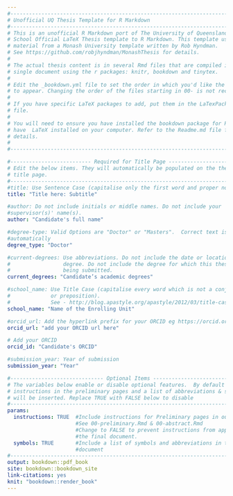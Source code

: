 ```yaml
---
#-------------------------------------------------------------------------------
# Unofficial UQ Thesis Template for R Markdown
#-------------------------------------------------------------------------------
# This is an unofficial R Markdown port of The University of Queensland Graduate 
# School Official LaTeX Thesis template to R Markdown. This template uses 
# material from a Monash University template written by Rob Hyndman.
# See https://github.com/robjhyndman/MonashThesis for details.
#
# The actual thesis content is in several Rmd files that are compiled into a 
# single document using the r packages: knitr, bookdown and tinytex.
#
# Edit the _bookdown.yml file to set the order in which you'd like the Rmd files  
# to appear. Changing the order of the files starting in 00- is not recommended.
#
# If you have specific LaTeX packages to add, put them in the LaTexPackages.tex 
# file.
#
# You will need to ensure you have installed the bookdown package for R and
# have  LaTeX installed on your computer. Refer to the Readme.md file for
# details.
#
#-------------------------------------------------------------------------------

#-------------------------- Required for Title Page ----------------------------
# Edit the below items. They will automatically be populated on the thesis
# title page.
#-------------------------------------------------------------------------------
#title: Use Sentence Case (capitalise only the first word and proper nouns).
title: "Title here: Subtitle" 

#author: Do not include initials or middle names. Do not include your 
#supervisor(s)' name(s).
author: "Candidate's full name" 

#degree-type: Valid Options are "Doctor" or "Masters".  Correct text is inserted
#automatically
degree_type: "Doctor" 

#current-degrees: Use abbreviations. Do not include the date or location of your 
#                 degree. Do not include the degree for which this thesis is 
#                 being submitted.
current_degrees: "Candidate’s academic degrees" 

#school_name: Use Title Case (capitalise every word which is not a conjunction
#             or preposition).
#             See - http://blog.apastyle.org/apastyle/2012/03/title-case-and-sentence-case-capitalization-in-apa-style.html - for help.
school_name: "Name of the Enrolling Unit"

#orcid_url: Add the hyperlink prefix for your ORCID eg https://orcid.org/
orcid_url: "add your ORCID url here" 

# Add your ORCID
orcid_id: "Candidate's ORCID"

#submission_year: Year of submission
submission_year: "Year"

#------------------------------ Optional Items ---------------------------------
# The variables below enable or disable optional features.  By default
# instructions in the preliminary pages and a list of abbreviations & symbols
# will be inserted. Replace TRUE with FALSE below to disable
#-------------------------------------------------------------------------------
params:
  instructions: TRUE  #Include instructions for Preliminary pages in output. 
                      #See 00-preliminary.Rmd & 00-abstract.Rmd 
                      #Change to FALSE to prevent instructions from appearing in 
                      #the final document.
  symbols: TRUE       #Include a list of symbols and abbreviations in the final
                      #document
#-------------------------------------------------------------------------------
output: bookdown::pdf_book
site: bookdown::bookdown_site
link-citations: yes
knit: "bookdown::render_book"
---
```

